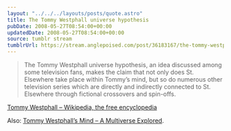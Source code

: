 ```yaml
---
layout: "../../../layouts/posts/quote.astro"
title: The Tommy Westphall universe hypothesis
pubDate: 2008-05-27T08:54:00+00:00
updatedDate: 2008-05-27T08:54:00+00:00
source: tumblr stream
tumblrUrl: https://stream.anglepoised.com/post/36183167/the-tommy-westphall-universe-hypothesis-an-idea
---
```


> The Tommy Westphall universe hypothesis, an idea discussed among some television fans, makes the claim that not only does St. Elsewhere take place within Tommy&rsquo;s mind, but so do numerous other television series which are directly and indirectly connected to St. Elsewhere through fictional crossovers and spin-offs.

<a href="http://en.wikipedia.org/wiki/Tommy_Westphall">
  Tommy Westphall &#8211; Wikipedia, the free encyclopedia
</a>

Also: <a href="http://home.vicnet.net.au/~kwgow/crossovers.html">Tommy Westphall&rsquo;s Mind &#8211; A Multiverse Explored</a>.
